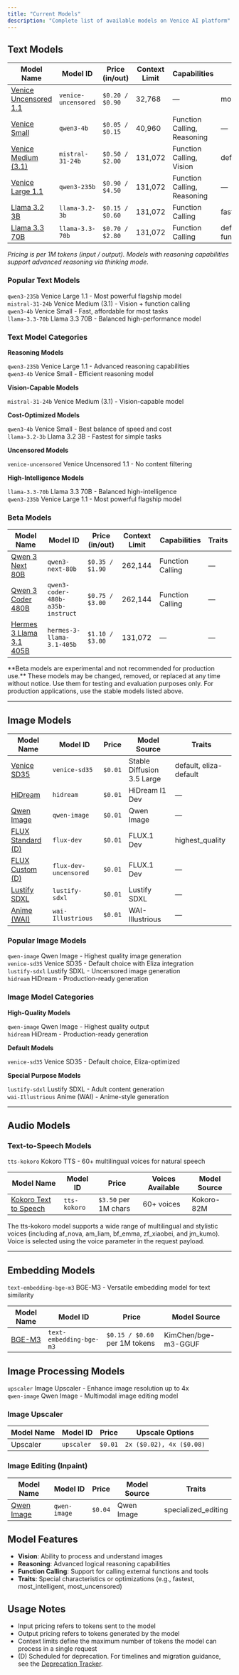 ```yaml
---
title: "Current Models"
description: "Complete list of available models on Venice AI platform"
---
```


## Text Models

| Model Name | Model ID | Price (in/out) | Context Limit | Capabilities | Traits |
|------------|----------|----------------|---------------|--------------|--------|
| [Venice Uncensored 1.1](https://huggingface.co/cognitivecomputations/Dolphin-Mistral-24B-Venice-Edition) | `venice-uncensored` | `$0.20 / $0.90` | 32,768 | — | most_uncensored |
| [Venice Small](https://huggingface.co/Qwen/Qwen3-4B) | `qwen3-4b` | `$0.05 / $0.15` | 40,960 | Function Calling, Reasoning | — |
| [Venice Medium (3.1)](https://huggingface.co/mistralai/Mistral-Small-3.1-24B-Instruct-2503) | `mistral-31-24b` | `$0.50 / $2.00` | 131,072 | Function Calling, Vision | default_vision |
| [Venice Large 1.1](https://huggingface.co/Qwen/Qwen3-235B-A22B-Instruct-2507-FP8) | `qwen3-235b` | `$0.90 / $4.50` | 131,072 | Function Calling, Reasoning | — |
| [Llama 3.2 3B](https://huggingface.co/meta-llama/Llama-3.2-3B) | `llama-3.2-3b` | `$0.15 / $0.60` | 131,072 | Function Calling | fastest |
| [Llama 3.3 70B](https://huggingface.co/meta-llama/Llama-3.3-70B-Instruct) | `llama-3.3-70b` | `$0.70 / $2.80` | 131,072 | Function Calling | default, function_calling_default |

*Pricing is per 1M tokens (input / output). Models with reasoning capabilities support advanced reasoning via thinking mode*.

### Popular Text Models
`qwen3-235b` Venice Large 1.1 - Most powerful flagship model  
`mistral-31-24b` Venice Medium (3.1) - Vision + function calling  
`qwen3-4b` Venice Small - Fast, affordable for most tasks  
`llama-3.3-70b` Llama 3.3 70B - Balanced high-performance model  

### Text Model Categories

**Reasoning Models**

`qwen3-235b` Venice Large 1.1 - Advanced reasoning capabilities  
`qwen3-4b` Venice Small - Efficient reasoning model

**Vision-Capable Models**

`mistral-31-24b` Venice Medium (3.1) - Vision-capable model

**Cost-Optimized Models**

`qwen3-4b` Venice Small - Best balance of speed and cost  
`llama-3.2-3b` Llama 3.2 3B - Fastest for simple tasks

**Uncensored Models**

`venice-uncensored` Venice Uncensored 1.1 - No content filtering

**High-Intelligence Models**

`llama-3.3-70b` Llama 3.3 70B - Balanced high-intelligence  
`qwen3-235b` Venice Large 1.1 - Most powerful flagship model

### Beta Models

| Model Name | Model ID | Price (in/out) | Context Limit | Capabilities | Traits |
|------------|----------|----------------|---------------|--------------|--------|
| [Qwen 3 Next 80B](https://huggingface.co/Qwen/Qwen3-Next-80B-A3B-Instruct) | `qwen3-next-80b` | `$0.35 / $1.90` | 262,144 | Function Calling | — |
| [Qwen 3 Coder 480B](https://huggingface.co/Qwen/Qwen3-Coder-480B-A35B-Instruct) | `qwen3-coder-480b-a35b-instruct` | `$0.75 / $3.00` | 262,144 | Function Calling | — |
| [Hermes 3 Llama 3.1 405B](https://huggingface.co/NousResearch/Hermes-3-Llama-3.1-405B) | `hermes-3-llama-3.1-405b` | `$1.10 / $3.00` | 131,072 | — | — |

<Warning>
**Beta models are experimental and not recommended for production use.** These models may be changed, removed, or replaced at any time without notice. Use them for testing and evaluation purposes only. For production applications, use the stable models listed above.
</Warning>

---

## Image Models

| Model Name | Model ID | Price | Model Source | Traits |
|------------|----------|-------|--------------|--------|
| [Venice SD35](https://huggingface.co/stabilityai/stable-diffusion-3.5-large) | `venice-sd35` | `$0.01` | Stable Diffusion 3.5 Large | default, eliza-default |
| [HiDream](https://huggingface.co/HiDream-ai/HiDream-I1-Dev) | `hidream` | `$0.01` | HiDream I1 Dev | — |
| [Qwen Image](https://huggingface.co/Qwen/Qwen-Image) | `qwen-image` | `$0.01` | Qwen Image | — |
| [FLUX Standard (D)](https://huggingface.co/black-forest-labs/FLUX.1-dev) | `flux-dev` | `$0.01` | FLUX.1 Dev | highest_quality |
| [FLUX Custom (D)](https://huggingface.co/black-forest-labs/FLUX.1-dev) | `flux-dev-uncensored` | `$0.01` | FLUX.1 Dev | — |
| [Lustify SDXL](https://civitai.com/models/573152/lustify-sdxl-nsfw-checkpoint) | `lustify-sdxl` | `$0.01` | Lustify SDXL | — |
| [Anime (WAI)](https://civitai.com/models/827184?modelVersionId=1761560) | `wai-Illustrious` | `$0.01` | WAI-Illustrious | — |

### Popular Image Models
`qwen-image` Qwen Image - Highest quality image generation  
`venice-sd35` Venice SD35 - Default choice with Eliza integration  
`lustify-sdxl` Lustify SDXL - Uncensored image generation  
`hidream` HiDream - Production-ready generation  

### Image Model Categories

**High-Quality Models**

`qwen-image` Qwen Image - Highest quality output  
`hidream` HiDream - Production-ready generation

**Default Models**

`venice-sd35` Venice SD35 - Default choice, Eliza-optimized  

**Special Purpose Models**

`lustify-sdxl` Lustify SDXL - Adult content generation  
`wai-Illustrious` Anime (WAI) - Anime-style generation

---

## Audio Models

### Text-to-Speech Models
`tts-kokoro` Kokoro TTS - 60+ multilingual voices for natural speech

| Model Name | Model ID | Price | Voices Available | Model Source |
|------------|----------|-------|------------------|--------------|
| [Kokoro Text to Speech](https://huggingface.co/hexgrad/Kokoro-82M) | `tts-kokoro` | `$3.50` per 1M chars | 60+ voices | Kokoro-82M |

<Note>
The tts-kokoro model supports a wide range of multilingual and stylistic voices (including af_nova, am_liam, bf_emma, zf_xiaobei, and jm_kumo). Voice is selected using the voice parameter in the request payload.
</Note>

---

## Embedding Models

`text-embedding-bge-m3` BGE-M3 - Versatile embedding model for text similarity

| Model Name | Model ID | Price | Model Source |
|------------|----------|-------|--------------|
| [BGE-M3](https://huggingface.co/KimChen/bge-m3-GGUF) | `text-embedding-bge-m3` | `$0.15 / $0.60` per 1M tokens | KimChen/bge-m3-GGUF |

## Image Processing Models
`upscaler` Image Upscaler - Enhance image resolution up to 4x  
`qwen-image` Qwen Image - Multimodal image editing model

### Image Upscaler
| Model Name | Model ID | Price | Upscale Options |
|------------|----------|-------|-----------------|
| Upscaler | `upscaler` | `$0.01` | `2x ($0.02), 4x ($0.08)` |

### Image Editing (Inpaint)
| Model Name | Model ID | Price | Model Source | Traits |
|------------|----------|-------|--------------|--------|
| [Qwen Image](https://huggingface.co/Qwen/Qwen-Image) | `qwen-image` | `$0.04` | Qwen Image | specialized_editing |


## Model Features

- **Vision**: Ability to process and understand images
- **Reasoning**: Advanced logical reasoning capabilities
- **Function Calling**: Support for calling external functions and tools
- **Traits**: Special characteristics or optimizations (e.g., fastest, most_intelligent, most_uncensored)

## Usage Notes

- Input pricing refers to tokens sent to the model
- Output pricing refers to tokens generated by the model
- Context limits define the maximum number of tokens the model can process in a single request
- (D) Scheduled for deprecation. For timelines and migration guidance, see the [Deprecation Tracker](/overview/deprecations#model-deprecation-tracker).
